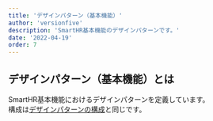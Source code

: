 ```yaml
---
title: 'デザインパターン（基本機能）'
author: 'versionfive'
description: 'SmartHR基本機能のデザインパターンです。'
date: '2022-04-19'
order: 7
---
```


## デザインパターン（基本機能）とは
SmartHR基本機能におけるデザインパターンを定義しています。  
構成は[デザインパターンの構成](/products/design-patterns/)と同じです。